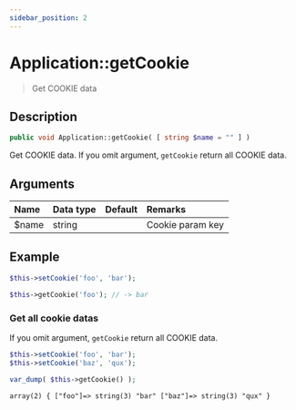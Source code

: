 ```yaml
---
sidebar_position: 2
---
```


# Application::getCookie

> Get COOKIE data

## Description

```php
public void Application::getCookie( [ string $name = "" ] )
```

Get COOKIE data. If you omit argument, `getCookie` return all COOKIE data.


## Arguments

| Name    | Data type | Default | Remarks          |
| :------ | :-------- | :------ | :--------------- |
| $name   | string    |         | Cookie param key |


## Example

```php title="Controller - First.php"
$this->setCookie('foo', 'bar');
```

```php title="Controller - Second.php"
$this->getCookie('foo'); // -> bar
```

### Get all cookie datas

If you omit argument, `getCookie` return all COOKIE data.

```php title="Controller - First.php"
$this->setCookie('foo', 'bar');
$this->setCookie('baz', 'qux');
```

```php title="Controller - Second.php"
var_dump( $this->getCookie() );
```

```html title="Output"
array(2) { ["foo"]=> string(3) "bar" ["baz"]=> string(3) "qux" }
```